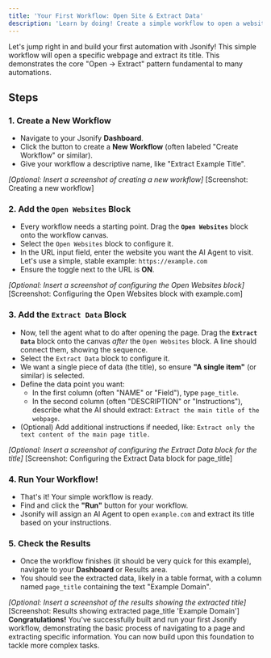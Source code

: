 ```yaml
---
title: 'Your First Workflow: Open Site & Extract Data'
description: 'Learn by doing! Create a simple workflow to open a website and extract its title.'
---
```


Let's jump right in and build your first automation with Jsonify! This simple workflow will open a specific webpage and extract its title. This demonstrates the core "Open -> Extract" pattern fundamental to many automations.

## Steps

### 1. Create a New Workflow

* Navigate to your Jsonify **Dashboard**.
* Click the button to create a **New Workflow** (often labeled "Create Workflow" or similar).
* Give your workflow a descriptive name, like "Extract Example Title".

*[Optional: Insert a screenshot of creating a new workflow]*
[Screenshot: Creating a new workflow]
### 2. Add the `Open Websites` Block

* Every workflow needs a starting point. Drag the **`Open Websites`** block onto the workflow canvas.
* Select the `Open Websites` block to configure it.
* In the URL input field, enter the website you want the AI Agent to visit. Let's use a simple, stable example: `https://example.com`
* Ensure the toggle next to the URL is **ON**.

*[Optional: Insert a screenshot of configuring the Open Websites block]*
[Screenshot: Configuring the Open Websites block with example.com]
### 3. Add the `Extract Data` Block

* Now, tell the agent what to do after opening the page. Drag the **`Extract Data`** block onto the canvas *after* the `Open Websites` block. A line should connect them, showing the sequence.
* Select the `Extract Data` block to configure it.
* We want a single piece of data (the title), so ensure **"A single item"** (or similar) is selected.
* Define the data point you want:
    * In the first column (often "NAME" or "Field"), type `page_title`.
    * In the second column (often "DESCRIPTION" or "Instructions"), describe what the AI should extract: `Extract the main title of the webpage`.
* (Optional) Add additional instructions if needed, like: `Extract only the text content of the main page title.`

*[Optional: Insert a screenshot of configuring the Extract Data block for the title]*
[Screenshot: Configuring the Extract Data block for page_title]
### 4. Run Your Workflow!

* That's it! Your simple workflow is ready.
* Find and click the **"Run"** button for your workflow.
* Jsonify will assign an AI Agent to open `example.com` and extract its title based on your instructions.

### 5. Check the Results

* Once the workflow finishes (it should be very quick for this example), navigate to your **Dashboard** or Results area.
* You should see the extracted data, likely in a table format, with a column named `page_title` containing the text "Example Domain".

*[Optional: Insert a screenshot of the results showing the extracted title]*
[Screenshot: Results showing extracted page_title 'Example Domain']
**Congratulations!** You've successfully built and run your first Jsonify workflow, demonstrating the basic process of navigating to a page and extracting specific information. You can now build upon this foundation to tackle more complex tasks.
